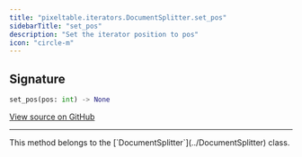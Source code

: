 ```yaml
---
title: "pixeltable.iterators.DocumentSplitter.set_pos"
sidebarTitle: "set_pos"
description: "Set the iterator position to pos"
icon: "circle-m"
---
```

## Signature

```python
set_pos(pos: int) -> None
```

<a href="https://github.com/pixeltable/pixeltable/blob/main/pixeltable/iterators/document.py#L462" target="_self">View source on GitHub</a>


---

<Note>
This method belongs to the [`DocumentSplitter`](../DocumentSplitter) class.
</Note>
